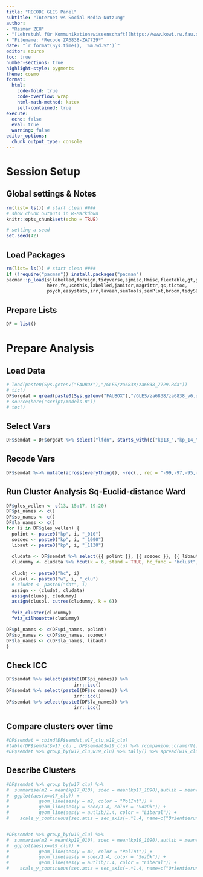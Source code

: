 ```yaml
---
title: "RECODE GLES Panel"
subtitle: "Internet vs Social Media-Nutzung"
author:
- "Reimar ZEH"
- "[Lehrstuhl für Kommunikationswissenschaft](https://www.kowi.rw.fau.de)"
- "Filename: *Recode ZA6838-ZA7729*"
date: "`r format(Sys.time(), '%m.%d.%Y')`"
editor: source
toc: true
number-sections: true
highlight-style: pygments
theme: cosmo
format:
  html: 
    code-fold: true
    code-overflow: wrap
    html-math-method: katex
    self-contained: true
execute: 
  echo: false
  eval: true
  warning: false
editor_options: 
  chunk_output_type: console
---
```


# Session Setup

## Global settings & Notes

```r
rm(list= ls()) # start clean ####
# show chunk outputs in R-Markdown
knitr::opts_chunk$set(echo = TRUE)

# setting a seed
set.seed(42)
```

## Load Packages

```r
rm(list= ls()) # start clean ####
if (!require("pacman")) install.packages("pacman")
pacman::p_load(sjlabelled,foreign,tidyverse,sjmisc,Hmisc,flextable,gt,gtExtras,
               here,fs,usethis,labelled,janitor,magrittr,qs,tictoc,
               psych,easystats,irr,lavaan,semTools,semPlot,broom,tidySEM,GPArotation,factoextra)
```

## Prepare Lists

```r
DF = list()
```



# Prepare Analysis

## Load Data
```r
# load(paste0(Sys.getenv("FAUBOX"),"/GLES/za6838/za6838_7729.Rda"))
# tic()
DF$orgdat = qread(paste0(Sys.getenv("FAUBOX"),"/GLES/za6838/za6838_v6.qs"))
# source(here("script/models.R"))
# toc()
```
## Select Vars
```r
DF$semdat = DF$orgdat %>% select("lfdn", starts_with(c("kp13_","kp_14_","kp15_","kp16_","kp17_","kp19_","kp20_")) & ends_with(c("_010","_1090","_1130")))
```

## Recode Vars
```r
DF$semdat %<>% mutate(across(everything(), ~rec(., rec = "-99,-97,-95,-93,-92=NA; else = copy"))) %>% mutate(across(ends_with("_1090"), ~rec(., rec = "rev"))) %>% column_to_rownames(var = "lfdn")
```
## Run Cluster Analysis Sq-Euclid-distance Ward
```r
DF$gles_wellen <- c(13, 15:17, 19:20)
DF$pi_names <- c()
DF$so_names <- c()
DF$la_names <- c()
for (i in DF$gles_wellen) {
  polint <- paste0("kp", i, "_010")
  sozoec <- paste0("kp", i, "_1090")
  libaut <- paste0("kp", i, "_1130")
  
  cludata <- DF$semdat %>% select({{ polint }}, {{ sozoec }}, {{ libaut }}) %>% na.omit()
  cludummy <- cludata %>% hcut(k = 6, stand = TRUE, hc_func = "hclust", hc_method = "ward.D2", hc_metric = "euclidean")
  
  cluobj <- paste0("hc", i)
  clusol <- paste0("w", i, "_clu")
  # cludat <- paste0("dat", i)
  assign <- (cludat, cludata)
  assign(cluobj, cludummy)
  assign(clusol, cutree(cludummy, k = 6))
  
  fviz_cluster(cludummy)
  fviz_silhouette(cludummy)

DF$pi_names <- c(DF$pi_names, polint)
DF$so_names <- c(DF$so_names, sozoec)
DF$la_names <- c(DF$la_names, libaut)
}
```
## Check ICC
```r

DF$semdat %>% select(paste0(DF$pi_names)) %>% 
                         irr::icc()
DF$semdat %>% select(paste0(DF$so_names)) %>% 
                         irr::icc()
DF$semdat %>% select(paste0(DF$la_names)) %>% 
                         irr::icc()
```

## Compare clusters over time
```r
#DF$semdat = cbind(DF$semdat,w17_clu,w19_clu)
#table(DF$semdat$w17_clu , DF$semdat$w19_clu) %>% rcompanion::cramerV()
#DF$semdat %>% group_by(w17_clu,w19_clu) %>% tally() %>% spread(w19_clu, n)

```

## Describe Clusters
```r
#DF$semdat %>% group_by(w17_clu) %>% 
#  summarise(m2 = mean(kp17_010), soec = mean(kp17_1090),autlib = mean(kp17_1130)) %>% 
#  ggplot(aes(x=w17_clu)) + 
#           geom_line(aes(y = m2, color = "PolInt")) +
#           geom_line(aes(y = soec/1.4, color = "SozÖk")) +
#           geom_line(aes(y = autlib/1.4, color = "Liberal")) +
#    scale_y_continuous(sec.axis = sec_axis(~.*1.4, name=c("Orientierung")))


#DF$semdat %>% group_by(w19_clu) %>% 
#  summarise(m2 = mean(kp19_010), soec = mean(kp19_1090),autlib = mean(kp19_1130)) %>% 
#  ggplot(aes(x=w19_clu)) + 
#           geom_line(aes(y = m2, color = "PolInt")) +
#           geom_line(aes(y = soec/1.4, color = "SozÖk")) +
#           geom_line(aes(y = autlib/1.4, color = "Liberal")) +
#    scale_y_continuous(sec.axis = sec_axis(~.*1.4, name=c("Orientierung")))
```
